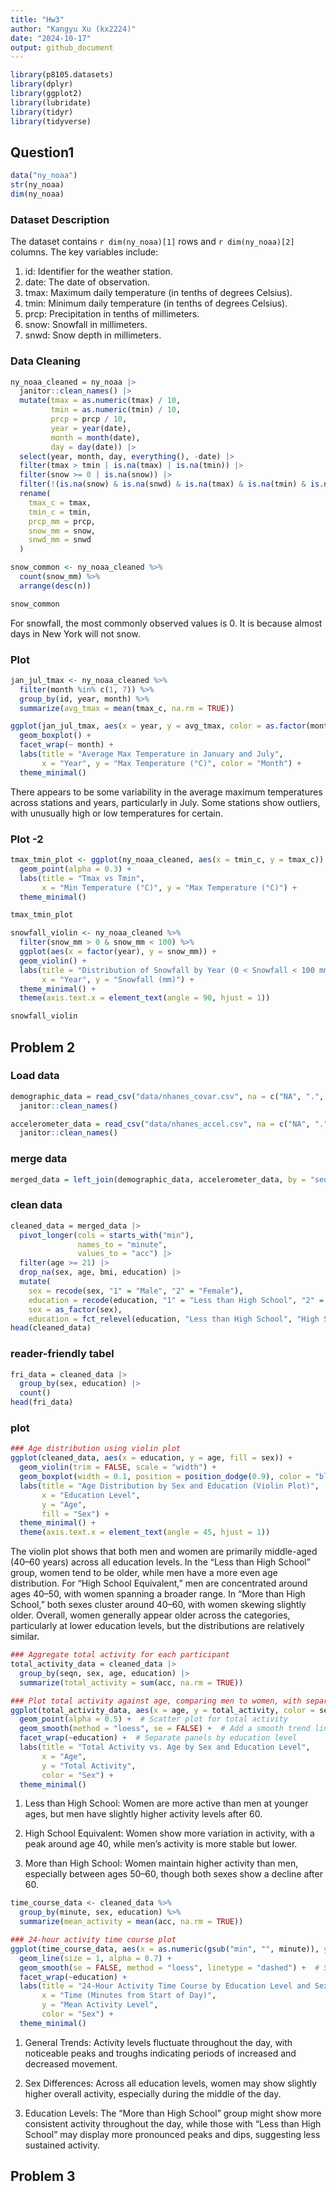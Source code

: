 ```yaml
---
title: "Hw3"
author: "Kangyu Xu (kx2224)"
date: "2024-10-17"
output: github_document
---
```

```r
library(p8105.datasets)
library(dplyr)
library(ggplot2)
library(lubridate)
library(tidyr)
library(tidyverse)
```


## Question1

```r
data("ny_noaa")
str(ny_noaa)
dim(ny_noaa)
```
### Dataset Description
The dataset contains `r dim(ny_noaa)[1]` rows and `r dim(ny_noaa)[2]` columns. The key variables include:

1. id: Identifier for the weather station.
2. date: The date of observation.
3. tmax: Maximum daily temperature (in tenths of degrees Celsius).
4. tmin: Minimum daily temperature (in tenths of degrees Celsius).
5. prcp: Precipitation in tenths of millimeters.
6. snow: Snowfall in millimeters.
7. snwd: Snow depth in millimeters.

### Data Cleaning 

```r
ny_noaa_cleaned = ny_noaa |>
  janitor::clean_names() |>
  mutate(tmax = as.numeric(tmax) / 10, 
         tmin = as.numeric(tmin) / 10,
         prcp = prcp / 10,
         year = year(date),
         month = month(date),
         day = day(date)) |> 
  select(year, month, day, everything(), -date) |>
  filter(tmax > tmin | is.na(tmax) | is.na(tmin)) |>
  filter(snow >= 0 | is.na(snow)) |>
  filter(!(is.na(snow) & is.na(snwd) & is.na(tmax) & is.na(tmin) & is.na(prcp))) |>
  rename(
    tmax_c = tmax,     
    tmin_c = tmin,     
    prcp_mm = prcp,   
    snow_mm = snow,    
    snwd_mm = snwd     
  )
```

```r
snow_common <- ny_noaa_cleaned %>%
  count(snow_mm) %>%
  arrange(desc(n))

snow_common
```
For snowfall, the most commonly observed values is 0. It is because almost days in New York will not snow.

### Plot
```r
jan_jul_tmax <- ny_noaa_cleaned %>%
  filter(month %in% c(1, 7)) %>%
  group_by(id, year, month) %>%
  summarize(avg_tmax = mean(tmax_c, na.rm = TRUE))

ggplot(jan_jul_tmax, aes(x = year, y = avg_tmax, color = as.factor(month))) +
  geom_boxplot() +
  facet_wrap(~ month) +
  labs(title = "Average Max Temperature in January and July",
       x = "Year", y = "Max Temperature (°C)", color = "Month") +
  theme_minimal()
```
There appears to be some variability in the average maximum temperatures across stations and years, particularly in July. Some stations show outliers, with unusually high or low temperatures for certain.

### Plot -2
```r
tmax_tmin_plot <- ggplot(ny_noaa_cleaned, aes(x = tmin_c, y = tmax_c)) +
  geom_point(alpha = 0.3) +
  labs(title = "Tmax vs Tmin",
       x = "Min Temperature (°C)", y = "Max Temperature (°C)") +
  theme_minimal()

tmax_tmin_plot


```

```r
snowfall_violin <- ny_noaa_cleaned %>%
  filter(snow_mm > 0 & snow_mm < 100) %>%
  ggplot(aes(x = factor(year), y = snow_mm)) +
  geom_violin() +
  labs(title = "Distribution of Snowfall by Year (0 < Snowfall < 100 mm)",
       x = "Year", y = "Snowfall (mm)") +
  theme_minimal() +
  theme(axis.text.x = element_text(angle = 90, hjust = 1))

snowfall_violin

```
## Problem 2

### Load data
```r
demographic_data = read_csv("data/nhanes_covar.csv", na = c("NA", ".", ""), skip = 4) |>
  janitor::clean_names() 

accelerometer_data = read_csv("data/nhanes_accel.csv", na = c("NA", ".", "")) |>
  janitor::clean_names() 
```
### merge data
```r
merged_data = left_join(demographic_data, accelerometer_data, by = "seqn")
```

### clean data
```r
cleaned_data = merged_data |> 
  pivot_longer(cols = starts_with("min"),
               names_to = "minute",
               values_to = "acc") |>
  filter(age >= 21) |>
  drop_na(sex, age, bmi, education) |>
  mutate(
    sex = recode(sex, "1" = "Male", "2" = "Female"),
    education = recode(education, "1" = "Less than High School", "2" = "High School Equivalent", "3" = "More than High School"),
    sex = as_factor(sex), 
    education = fct_relevel(education, "Less than High School", "High School Equivalent", "More than High School"))
head(cleaned_data)
```

### reader-friendly tabel
```r
fri_data = cleaned_data |>
  group_by(sex, education) |>
  count()
head(fri_data)
```


### plot 
```r
### Age distribution using violin plot
ggplot(cleaned_data, aes(x = education, y = age, fill = sex)) +
  geom_violin(trim = FALSE, scale = "width") +
  geom_boxplot(width = 0.1, position = position_dodge(0.9), color = "black", alpha = 0.2) +
  labs(title = "Age Distribution by Sex and Education (Violin Plot)",
       x = "Education Level",
       y = "Age",
       fill = "Sex") +
  theme_minimal() +
  theme(axis.text.x = element_text(angle = 45, hjust = 1))
```
The violin plot shows that both men and women are primarily middle-aged (40–60 years) across all education levels. In the "Less than High School" group, women tend to be older, while men have a more even age distribution. For "High School Equivalent," men are concentrated around ages 40–50, with women spanning a broader range. In "More than High School," both sexes cluster around 40–60, with women skewing slightly older. Overall, women generally appear older across the categories, particularly at lower education levels, but the distributions are relatively similar.

```r
### Aggregate total activity for each participant
total_activity_data = cleaned_data |>
  group_by(seqn, sex, age, education) |>
  summarize(total_activity = sum(acc, na.rm = TRUE))

### Plot total activity against age, comparing men to women, with separate panels for education
ggplot(total_activity_data, aes(x = age, y = total_activity, color = sex)) +
  geom_point(alpha = 0.5) +  # Scatter plot for total activity
  geom_smooth(method = "loess", se = FALSE) +  # Add a smooth trend line
  facet_wrap(~education) +  # Separate panels by education level
  labs(title = "Total Activity vs. Age by Sex and Education Level",
       x = "Age",
       y = "Total Activity",
       color = "Sex") +
  theme_minimal()
```

1. Less than High School: Women are more active than men at younger ages, but men have slightly higher activity levels after 60.

2. High School Equivalent: Women show more variation in activity, with a peak around age 40, while men’s activity is more stable but lower.

3. More than High School: Women maintain higher activity than men, especially between ages 50–60, though both sexes show a decline after 60.

```r
time_course_data <- cleaned_data %>%
  group_by(minute, sex, education) %>%
  summarize(mean_activity = mean(acc, na.rm = TRUE))

### 24-hour activity time course plot
ggplot(time_course_data, aes(x = as.numeric(gsub("min", "", minute)), y = mean_activity, color = sex)) +
  geom_line(size = 1, alpha = 0.7) +
  geom_smooth(se = FALSE, method = "loess", linetype = "dashed") +  # Smooth trend lines
  facet_wrap(~education) +
  labs(title = "24-Hour Activity Time Course by Education Level and Sex",
       x = "Time (Minutes from Start of Day)",
       y = "Mean Activity Level",
       color = "Sex") +
  theme_minimal()
```

1. General Trends: Activity levels fluctuate throughout the day, with noticeable peaks and troughs indicating periods of increased and decreased movement.

2. Sex Differences: Across all education levels, women may show slightly higher overall activity, especially during the middle of the day.

3. Education Levels: The "More than High School" group might show more consistent activity throughout the day, while those with "Less than High School" may display more pronounced peaks and dips, suggesting less sustained activity.


## Problem 3

























